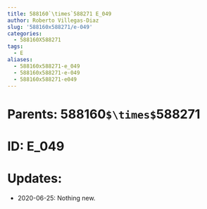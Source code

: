 ```yaml
---
title: 588160`\times`588271 E_049
author: Roberto Villegas-Diaz
slug: '588160x588271/e-049'
categories:
  - 588160X588271
tags:
  - E
aliases:
  - 588160x588271-e_049
  - 588160x588271-e-049
  - 588160x588271-e049
---
```


# **Parents**: 588160`$\times$`588271
# **ID**: E_049
# **Updates**: 
 - 2020-06-25: Nothing new.
